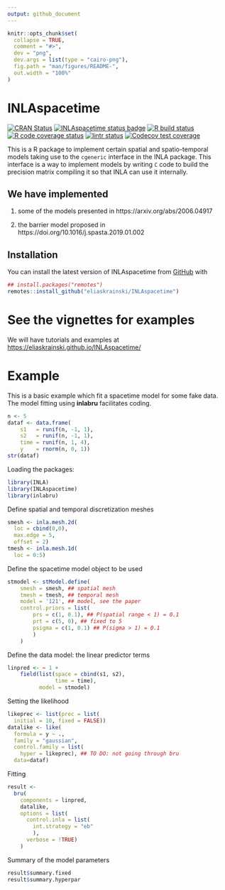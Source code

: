 ```yaml
---
output: github_document
---
```


<!-- README.md is generated from README.Rmd. Please edit that file -->

```r
knitr::opts_chunk$set(
  collapse = TRUE,
  comment = "#>",
  dev = "png",
  dev.args = list(type = "cairo-png"),
  fig.path = "man/figures/README-",
  out.width = "100%"
)
```

# INLAspacetime

<!-- badges: start -->
[![CRAN Status](http://www.r-pkg.org/badges/version-last-release/INLAspacetime)](https://cran.r-project.org/package=INLAspacetime)
[![INLAspacetime status badge](https://eliaskrainski.r-universe.dev/badges/INLAspacetime)](https://eliaskrainski.r-universe.dev)
[![R build status](https://github.com/eliaskrainski/INLAspacetime/workflows/R-CMD-check/badge.svg)](https://github.com/eliaskrainski/INLAspacetime/actions)
[![R code coverage status](https://github.com/eliaskrainski/INLAspacetime/workflows/test-coverage/badge.svg)](https://github.com/eliaskrainski/INLAspacetime/actions)
[![lintr status](https://github.com/eliaskrainski/INLAspacetime/workflows/lint/badge.svg)](https://github.com/eliaskrainski/INLAspacetime/actions)
[![Codecov test coverage](https://codecov.io/gh/eliaskrainski/INLAspacetime/branch/devel/graph/badge.svg)](https://app.codecov.io/gh/eliaskrainski/INLAspacetime?branch=devel)
<!-- badges: end -->

This is a R package to implement certain spatial and spatio-temporal models
taking use to the `cgeneric` interface in the INLA package. 
This interface is a way to implement models by writing `C`
code to build the precision matrix compiling it so that 
INLA can use it internally.

## We have implemented 

1. some of the models presented in 
https://arxiv.org/abs/2006.04917

2. the barrier model proposed in 
https://doi.org/10.1016/j.spasta.2019.01.002

## Installation

<!-- You can install the current [CRAN](https://CRAN.R-project.org) version of INLAspacetime: -->
<!-- ```{r cran-installation, eval = FALSE} -->
<!-- install.packages("INLAspacetime") -->
<!-- ``` -->

You can install the latest version of INLAspacetime from [GitHub](https://github.com/eliaskrainski/INLAspacetime) with
```r
## install.packages("remotes")
remotes::install_github("eliaskrainski/INLAspacetime")
```
<!-- or track the development version builds via [inlabru-org.r-universe.dev](https://inlabru-org.r-universe.dev/ui#builds): -->
<!-- ```{r universe-installation, eval = FALSE} -->
<!-- ## Enable universe(s) by inlabru-org -->
<!-- options(repos = c( -->
<!--   inlabruorg = "https://inlabru-org.r-universe.dev", -->
<!--   INLA = "https://inla.r-inla-download.org/R/testing", -->
<!--   CRAN = "https://cloud.r-project.org" -->
<!-- )) -->

<!-- ## Install it -->
<!-- install.packages("INLAspacetime") -->
<!-- ``` -->

# See the vignettes for examples

We will have  tutorials and examples at
[https://eliaskrainski.github.io/INLAspacetime/](https://eliaskrainski.github.io/INLAspacetime/)

# Example

This is a basic example which fit a spacetime model for some fake data.
The model fitting using **inlabru** facilitates coding.

```r
n <- 5
dataf <- data.frame(
    s1   = runif(n, -1, 1),
    s2   = runif(n, -1, 1),
    time = runif(n, 1, 4),
    y    = rnorm(n, 0, 1))
str(dataf)
```

Loading the packages:
```r
library(INLA)
library(INLAspacetime)
library(inlabru)
```

Define spatial and temporal discretization meshes
```r
smesh <- inla.mesh.2d(
  loc = cbind(0,0), 
  max.edge = 5, 
  offset = 2)
tmesh <- inla.mesh.1d(
  loc = 0:5)
```

Define the spacetime model object to be used
```r
stmodel <- stModel.define(
    smesh = smesh, ## spatial mesh
    tmesh = tmesh, ## temporal mesh
    model = '121', ## model, see the paper
    control.priors = list(
        prs = c(1, 0.1), ## P(spatial range < 1) = 0.1
        prt = c(5, 0), ## fixed to 5
        psigma = c(1, 0.1) ## P(sigma > 1) = 0.1
        )
    )
```


Define the data model: the linear predictor terms
```r
linpred <- ~ 1 +
    field(list(space = cbind(s1, s2), 
               time = time),
          model = stmodel)
```

Setting the likelihood 
```r
likeprec <- list(prec = list(
  initial = 10, fixed = FALSE))
datalike <- like(
  formula = y ~ ., 
  family = "gaussian",
  control.family = list(
    hyper = likeprec), ## TO DO: not going through bru
  data=dataf)
```

Fitting
```r
result <- 
  bru(
    components = linpred,
    datalike,
    options = list(
      control.inla = list(
        int.strategy = "eb"
        ),
      verbose = !TRUE)
    )
```

Summary of the model parameters
```r
result$summary.fixed
result$summary.hyperpar
```
